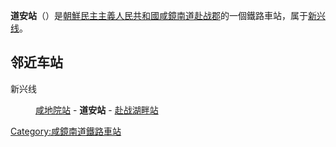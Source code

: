 {{unreferenced|time=2015-02-12T17:55:56+00:00}}
{{朝鮮半島車站資訊
|公司色 = blue
|文字色 = 
|站名 = 道安站
|圖片 = 
|pxl = 
|圖片說明 =
|前一站 = [[咸地院站|咸地院]]
|前一站距離 = 14.2
|後一站距離 = 2.7
|後一站 = [[赴战湖畔站|赴战湖畔]]
|所屬路線 = [[新兴线|新兴线]]
|距離 = 92.8
|起點站 = [[咸兴操车场|咸兴操车场]]
|諺文 = 도안역
|朝鮮漢字 = 道安驛
|文觀部式 = Doan-yeok
|馬-賴式 = Toan-yŏk
|副站名 = 
|車站編號 = 
|停站路線數 = 
|所屬公司 = [[朝鮮民主主義人民共和國鐵道省|朝鮮民主主義人民共和國鐵道省]]
|所在地 =[[咸鏡南道|咸鏡南道]][[赴战郡|赴战郡]]
|車站構造 = 地面车站
|月台配置 = 
|啟用年月日 =
|廢站年月日 = 
|上下車人次 = 
|統計年度 = 
|轉車 = 
|備註 = 
|全寬備註 = 
}}

'''道安站'''（{{lang-ko|도안역}}）是[[朝鮮民主主義人民共和國|朝鮮民主主義人民共和國]][[咸鏡南道|咸鏡南道]][[赴战郡|赴战郡]]的一個鐵路車站，属于[[新兴线|新兴线]]。

==邻近车站==
新兴线
:[[咸地院站|咸地院站]] - '''道安站''' - [[赴战湖畔站|赴战湖畔站]]

{{朝鲜铁路小作品}}

{{新兴线}}

[[Category:咸鏡南道鐵路車站|Category:咸鏡南道鐵路車站]]